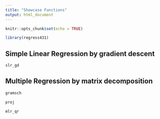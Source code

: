 ```yaml
---
title: "Showcase Functions"
output: html_document
---
```


```r
knitr::opts_chunk$set(echo = TRUE)
```

```r
library(regress431)
```

## Simple Linear Regression by gradient descent

```r

slr_gd


```

## Multiple Regression by matrix decomposition


```r
gramsch

proj 

mlr_qr


```




